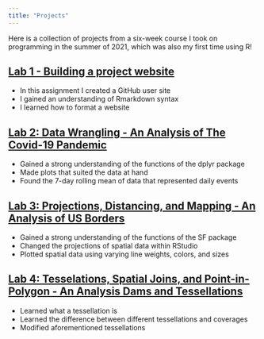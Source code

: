 ```yaml
---
title: "Projects"
---
```


Here is a collection of projects from a six-week course I took on programming in the summer of 2021, which was also my first time using R!

## [Lab 1 - Building a project website](https://xochitlmedina.github.io/xochitlmedina/)

- In this assignment I created a GitHub user site
- I gained an understanding of Rmarkdown syntax
- I learned how to format a website

## [Lab 2: Data Wrangling - An Analysis of The Covid-19 Pandemic](https://xochitlmedina.github.io/geog-13-labs/geog-13-labs/docs/lab-o2.html)

- Gained a strong understanding of the functions of the dplyr package
- Made plots that suited the data at hand
- Found the 7-day rolling mean of data that represented daily events

## [Lab 3: Projections, Distancing, and Mapping - An Analysis of US Borders](https://xochitlmedina.github.io/geog-13-labs//lab-03.html)

- Gained a strong understanding of the functions of the SF package
- Changed the projections of spatial data within RStudio 
- Plotted spatial data using varying line weights, colors, and sizes

## [Lab 4: Tesselations, Spatial Joins, and Point-in-Polygon - An Analysis Dams and Tessellations](https://xochitlmedina.github.io/geog-13-labs//lab-04.html)

- Learned what a tessellation is
- Learned the difference between different tessellations and coverages
- Modified aforementioned tessellations

